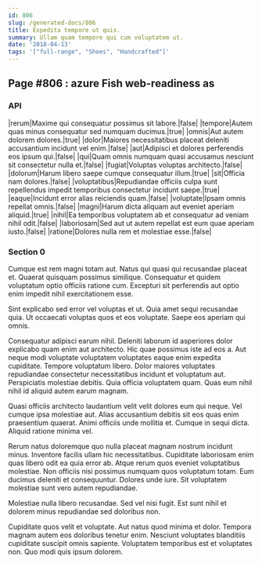 ```yaml
---
id: 806
slug: /generated-docs/806
title: Expedita tempore ut quis.
summary: Ullam quam tempore qui cum voluptatem ut.
date: '2018-04-13'
tags: '["full-range", "Shoes", "Handcrafted"]'
---
```

## Page #806 : azure Fish web-readiness as

### API

|rerum|Maxime qui consequatur possimus sit labore.|false|
|tempore|Autem quas minus consequatur sed numquam ducimus.|true|
|omnis|Aut autem dolorem dolores.|true|
|dolor|Maiores necessitatibus placeat deleniti accusantium incidunt vel enim.|false|
|aut|Adipisci et dolores perferendis eos ipsum qui.|false|
|qui|Quam omnis numquam quasi accusamus nesciunt sit consectetur nulla et.|false|
|fugiat|Voluptas voluptas architecto.|false|
|dolorum|Harum libero saepe cumque consequatur illum.|true|
|sit|Officia nam dolores.|false|
|voluptatibus|Repudiandae officiis culpa sunt repellendus impedit temporibus consectetur incidunt saepe.|true|
|eaque|Incidunt error alias reiciendis quam.|false|
|voluptate|Ipsam omnis repellat omnis.|false|
|magni|Harum dicta aliquam aut eveniet aperiam aliquid.|true|
|nihil|Ea temporibus voluptatem ab et consequatur ad veniam nihil odit.|false|
|laboriosam|Sed aut ut autem repellat est eum quae aperiam iusto.|false|
|ratione|Dolores nulla rem et molestiae esse.|false|




### Section 0
Cumque est rem magni totam aut. Natus qui quasi qui recusandae placeat et. Quaerat quisquam possimus similique. Consequatur et quidem voluptatum optio officiis ratione cum. Excepturi sit perferendis aut optio enim impedit nihil exercitationem esse.
 Sint explicabo sed error vel voluptas et ut. Quia amet sequi recusandae quia. Ut occaecati voluptas quos et eos voluptate. Saepe eos aperiam qui omnis.
 Consequatur adipisci earum nihil. Deleniti laborum id asperiores dolor explicabo quam enim aut architecto. Hic quae possimus iste ad eos a. Aut neque modi voluptate voluptatem voluptates eaque enim expedita cupiditate. Tempore voluptatum libero. Dolor maiores voluptates repudiandae consectetur necessitatibus incidunt et voluptatum aut.
Perspiciatis molestiae debitis. Quia officia voluptatem quam. Quas eum nihil nihil id aliquid autem earum magnam.
 Quasi officiis architecto laudantium velit velit dolores eum qui neque. Vel cumque ipsa molestiae aut. Alias accusantium debitis sit eos quas enim praesentium quaerat. Animi officiis unde mollitia et. Cumque in sequi dicta. Aliquid ratione minima vel.
 Rerum natus doloremque quo nulla placeat magnam nostrum incidunt minus. Inventore facilis ullam hic necessitatibus. Cupiditate laboriosam enim quas libero odit ea quia error ab. Atque rerum quos eveniet voluptatibus molestiae.
Non officiis nisi possimus numquam quos voluptatum totam. Eum ducimus deleniti et consequuntur. Dolores unde iure. Sit voluptatem molestiae sunt vero autem repudiandae.
 Molestiae nulla libero recusandae. Sed vel nisi fugit. Est sunt nihil et dolorem minus repudiandae sed doloribus non.
 Cupiditate quos velit et voluptate. Aut natus quod minima et dolor. Tempora magnam autem eos doloribus tenetur enim. Nesciunt voluptates blanditiis cupiditate suscipit omnis sapiente. Voluptatem temporibus est et voluptates non. Quo modi quis ipsum dolorem.
